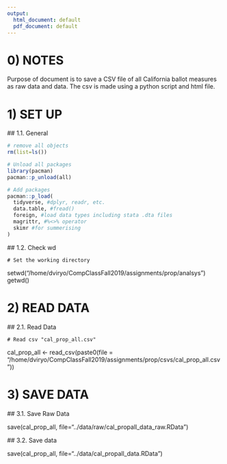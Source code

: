 ```yaml
---
output:
  html_document: default
  pdf_document: default
---
```

# 0) NOTES

Purpose of document is to save a CSV file of all California ballot measures as raw data and data. The csv is made using a python script and html file.

# 1) SET UP 
  
  ## 1.1. General 
  
```r
# remove all objects
rm(list=ls())

# Unload all packages 
library(pacman)
pacman::p_unload(all)

# Add packages 
pacman::p_load(
  tidyverse, #dplyr, readr, etc.
  data.table, #fread() 
  foreign, #load data types including stata .dta files 
  magrittr, #%<>% operator
  skimr #for summerising
)
```

  ## 1.2. Check wd

    # Set the working directory
setwd("/home/dviryo/CompClassFall2019/assignments/prop/analsys")
getwd()
  
# 2) READ DATA
  
  ## 2.1. Read Data 

    # Read csv "cal_prop_all.csv"
cal_prop_all <- read_csv(paste0(file = "/home/dviryo/CompClassFall2019/assignments/prop/csvs/cal_prop_all.csv")) 

# 3) SAVE DATA

  ## 3.1. Save Raw Data

save(cal_prop_all,
     file="../data/raw/cal_propall_data_raw.RData")

  ## 3.2. Save data

save(cal_prop_all, file="../data/cal_propall_data.RData")


